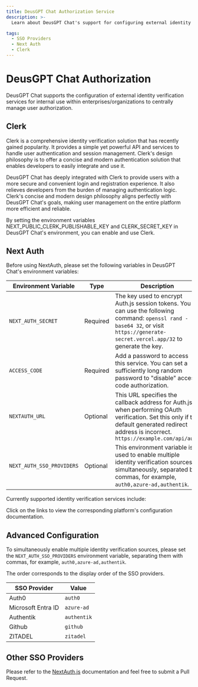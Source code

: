 ```yaml
---
title: DeusGPT Chat Authorization Service
description: >-
  Learn about DeusGPT Chat's support for configuring external identity verification services for centralized user authorization within enterprises/organizations. Explore supported services like Auth0, Microsoft Entra ID, Authentik, Github, and ZITADEL.

tags:
  - SSO Providers
  - Next Auth
  - Clerk
---
```


# DeusGPT Chat Authorization

DeusGPT Chat supports the configuration of external identity verification services for internal use within enterprises/organizations to centrally manage user authorization.

## Clerk

Clerk is a comprehensive identity verification solution that has recently gained popularity. It provides a simple yet powerful API and services to handle user authentication and session management. Clerk's design philosophy is to offer a concise and modern authentication solution that enables developers to easily integrate and use it.

DeusGPT Chat has deeply integrated with Clerk to provide users with a more secure and convenient login and registration experience. It also relieves developers from the burden of managing authentication logic. Clerk's concise and modern design philosophy aligns perfectly with DeusGPT Chat's goals, making user management on the entire platform more efficient and reliable.

By setting the environment variables NEXT_PUBLIC_CLERK_PUBLISHABLE_KEY and CLERK_SECRET_KEY in DeusGPT Chat's environment, you can enable and use Clerk.

## Next Auth

Before using NextAuth, please set the following variables in DeusGPT Chat's environment variables:

| Environment Variable | Type | Description |
| --- | --- | --- |
| `NEXT_AUTH_SECRET` | Required | The key used to encrypt Auth.js session tokens. You can use the following command: `openssl rand -base64 32`, or visit `https://generate-secret.vercel.app/32` to generate the key. |
| `ACCESS_CODE` | Required | Add a password to access this service. You can set a sufficiently long random password to "disable" access code authorization. |
| `NEXTAUTH_URL` | Optional | This URL specifies the callback address for Auth.js when performing OAuth verification. Set this only if the default generated redirect address is incorrect. `https://example.com/api/auth` |
| `NEXT_AUTH_SSO_PROVIDERS` | Optional | This environment variable is used to enable multiple identity verification sources simultaneously, separated by commas, for example, `auth0,azure-ad,authentik`. |

Currently supported identity verification services include:

<Cards>
  <Card href={'/docs/self-hosting/advanced/sso-providers/auth0'} title={'Auth0'} />
  <Card
    href={'/docs/self-hosting/advanced/sso-providers/microsoft-entra-id'}
    title={'Microsoft Entra ID'}
  />
  <Card href={'/docs/self-hosting/advanced/sso-providers/authentik'} title={'Authentik'} />
  <Card href={'/docs/self-hosting/advanced/sso-providers/github'} title={'Github'} />
  <Card href={'/docs/self-hosting/advanced/sso-providers/zitadel'} title={'ZITADEL'} />
</Cards>
Click on the links to view the corresponding platform's configuration documentation.

## Advanced Configuration

To simultaneously enable multiple identity verification sources, please set the `NEXT_AUTH_SSO_PROVIDERS` environment variable, separating them with commas, for example, `auth0,azure-ad,authentik`.

The order corresponds to the display order of the SSO providers.

| SSO Provider       | Value       |
| ------------------ | ----------- |
| Auth0              | `auth0`     |
| Microsoft Entra ID | `azure-ad`  |
| Authentik          | `authentik` |
| Github             | `github`    |
| ZITADEL            | `zitadel`   |

## Other SSO Providers

Please refer to the [NextAuth.js](https://next-auth.js.org/providers) documentation and feel free to submit a Pull Request.
